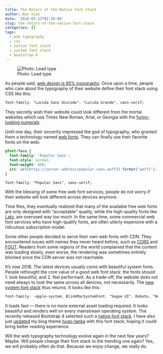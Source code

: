 ```yaml
---
title: The Return of the Native Font Stack
author: Nan Xiao
date: '2018-03-13T02:20:00'
slug: the-return-of-the-native-font-stack
categories: []
tags:
  - web typography
  - css
  - native font stack
  - system font stack
  - bootstrap 4
---
```


![Photo: Lead type](/image/lead-set-printing.jpg)

As people said, [web design is 95% typography](https://ia.net/topics/the-web-is-all-about-typography-period/).
Once upon a time, people who care about the typography of their website
define their font stack using CSS like this:

```css
font-family: "Lucida Sans Unicode", "Lucida Grande", sans-serif;
```

They secretly wish their website could look different from the mortal
websites which use Times New Roman, Arial, or Georgia with the
[funny-looking numerals](https://nedbatchelder.com/blog/200805/bad_web_type_georgias_numerals.html).

Until one day, their sincerity impressed the god of typography,
who granted them a technology named
[web fonts](https://en.wikipedia.org/wiki/Web_typography#Web_fonts).
They can finally use their favorite fonts on the web:

```css
@font-face {
  font-family: 'Popular Sans';
  font-style: normal;
  font-weight: 400;
  src: url(https://server-address/popular-sans.woff2) format('woff2');
}

font-family: "Popular Sans", sans-serif;
```

With the blessing of some free web font services, people do not
worry if their website will look different across devices anymore.

Time flies, they eventually realized that many of the available free
web fonts are only designed with "acceptable" quality, while the high-quality
fonts like [Lato](http://www.latofonts.com/), are overused way too much.
In the same time, some commercial web font services who have
high-qualify fonts, are often utterly expensive with a ridiculous
subscription model.

Some other people decided to serve their own web fonts with CDN.
They encountered issues with names they never heard before, such as
[CORS](https://developer.mozilla.org/en-US/docs/Web/HTTP/CORS)
and [FOUT](https://github.com/typekit/webfontloader).
Readers from some regions of the world complained that
the content was loading slowly, even worse, the rendering
was sometimes entirely blocked since the CDN server was not reachable.

It's now 2018. The latest devices usually come with beautiful
system fonts. People rethought the core value of a good web font stack:
the fonts should 1. look beautiful, and 2. feel performant.
As a trade-off, the website does not need always to look the
same across all devices, not necessarily. The
[new system font stack](https://bitsofco.de/the-new-system-font-stack/)
thus returns. It looks like this:

```css
font-family: -apple-system, BlinkMacSystemFont, "Segoe UI", Roboto, "Helvetica Neue", Arial, sans-serif;
```

It loads fast --- there is no more external asset loading required.
It looks beautiful and renders well on every mainstream operating system.
The recently released Bootstrap 4 selected such a
[native font stack](https://getbootstrap.com/docs/4.0/content/reboot/#native-font-stack).
I have also just [updated](https://github.com/nanxstats/hugo-tanka/commit/7bc79daa9ac1071908b3cc0d42863bf4fa3f1e04)
my blog theme [hugo-tanka](https://github.com/nanxstats/hugo-tanka)
with this font stack, hoping it could bring better reading experience.

Will the web typography technology evolve again in the next few years? Maybe.
Will people change their font stack to the trending one again?
Yes, we will probably often do that. Because we enjoy change, we really do.
